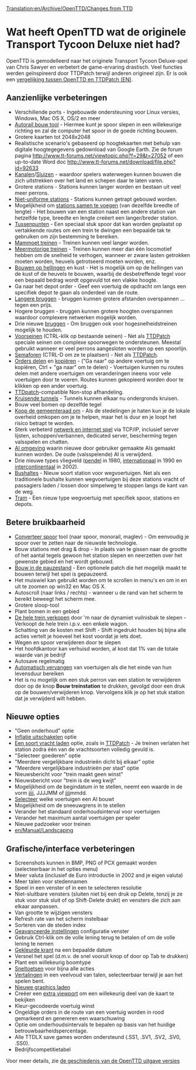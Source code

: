 [[Translation:en/Archive/OpenTTD/Changes from TTD]]

=Wat heeft OpenTTD wat de originele Transport Tycoon Deluxe niet had?=

OpenTTD is gemodelleerd naar het originele Transport Tycoon Deluxe-spel van Chris Sawyer en verbetert de game-ervaring drastisch. Veel functies werden geïnspireerd door TTDPatch terwijl anderen origineel zijn. Er is ook een [[en/Archive/OpenTTD/Comparison of OpenTTD and TTDPatch features|vergelijking tussen OpenTTD en TTDPatch (EN)]].

==Aanzienlijke verbeteringen==

* Verschillende ports - Ingebouwde ondersteuning voor Linux versies, Windows, Mac OS X, OS/2 en meer
* [[nl/Archive/Manual/Autorail|Autorail bouw tool]] - Hiermee kunt je spoor slepen in een willekeurige richting en zal de computer het spoor in de goede richting bouwen.
* Grotere kaarten tot 2048x2048 
* Realistische scenario's gebaseerd op hoogtekaarten met behulp van digitale hoogtegegevens gedownload van Google Earth. Zie de forum pagina http://www.tt-forums.net/viewtopic.php?f=29&t=27052 of een up-to-date Word doc http://www.tt-forums.net/download/file.php?id=92633 
* [[nl/Kanalen|Kanalen]]/[[nl/Sluizen|Sluizen]] - waardoor spelers waterwegen kunnen bouwen die zich uitstrekken over het land en schepen daar te laten varen.
* Grotere stations - Stations kunnen langer worden en bestaan uit veel meer perrons. 
* [[nl/Archive/Manual/Settings/Niet-uniforme stations|Niet-uniforme stations]] - Stations kunnen getrapt gebouwd worden.
* Mogelijkheid om [[nl/Stations samenvoegen|stations samen te voegen]] (van dezelfde breedte of lengte) - Het bouwen van een station naast een andere station van hetzelfde type, breedte en lengte creëert een langer/breder station.
* [[nl/Tussenpunten|Tussenpunten]] - Een speciaal stuk spoor dat kan worden geplaatst op vertakkende routes om een trein te dwingen een bepaalde tak te gebruiken om zijn bestemming te bereiken.
* [[nl/Mammoet treinen|Mammoet treinen]] - Treinen kunnen veel langer worden.
* [[nl/Meermotorige treinen|Meermotorige treinen]] - Treinen kunnen meer dan één locomotief hebben om de snelheid te verhogen, wanneer er zware lasten getrokken moeten worden, heuvels getrotseerd moeten worden, enz.
* [[nl/Archive/Manual/Settings/Bouwen op hellingen|Bouwen op hellingen]] en kust - Het is mogelijk om op de hellingen van de kust of de heuvels te bouwen, waarbij de desbetreffende tegel voor een bepaald bedrag wordt opgevuld tot een vlakke hoogte.
* Ga naar het depot order - Geef een voertuig de opdracht om langs een specifiek depot te gaan als onderdeel van de route.
* [[nl/Langere bruggen|Langere bruggen]] - bruggen kunnen grotere afstanden overspannen ... tegen een prijs.
* Hogere bruggen - bruggen kunnen grotere hoogten overspannen waardoor complexere netwerken mogelijk worden.
* Drie nieuwe [[nl/Manual/Bruggen|bruggen]] - Om bruggen ook voor hogesnelheidstreinen mogelijk te houden.
* [[nl/Voorseinen|Voorseinen]] (CTRL-klik op bestaande seinen) - Net als [http://www.ttdpatch.net/ TTDPatch] speciale seinen om complexe spoorwegen te ondersteunen. Meestal gebruikt wanneer er veel perrons aangesloten worden op een spoorlijn.
* [[nl/Semaforen|Semaforen]] (CTRL-D om ze te plaatsen) - Net als [http://www.ttdpatch.net/ TTDPatch].
* [[nl/Gedeelde orders|Orders delen]] en [[en/Orders kopiëren|kopiëren]] - ("Ga naar" op andere voertuig om te kopiëren, Ctrl + "ga naar" om te delen) - Voertuigen kunnen nu routes delen met andere voertuigen om veranderingen ineens voor vele voertuigen door te voeren. Routes kunnen gekopieerd worden door te klikken op een ander voertuig.
* [http://www.ttdpatch.net/ TTDpatch]-compatible Non-stop afhandeling.
* [[nl/Kruisende tunnels|Kruisende tunnels]] - Tunnels kunnen elkaar nu ondergronds kruisen.
* Bouw veel bomen op dezelfde tegel
* [[nl/Gemeenteraad omkopen|Koop de gemeenteraad om]] - Als de stedelingen je haten kun je de lokale overheid omkopen om je te helpen, maar het is duur en je loopt het risico betrapt te worden.
* Sterk verbeterd [[nl/Netwerk GUI|netwerk en internet spel]] via TCP/IP, inclusief server lijsten, schoppen/verbannen, dedicated server, bescherming tegen valsspelen en chatten.
* [[nl/AI/Hoofdpagina|AI omgeving]] waarin nieuwe door gebruiker gemaakte AIs gemaakt kunnen worden. De oude (valsspelende) AI is verwijderd.
* Drie nieuwe types vliegveld ([[en/Pendel vliegveld/pendel|pendel]] in 1980, [[nl/Internationaal vliegveld|internationaal]] in 1990 en [[en/Intercontinentaal vliegveld|intercontinentaal]] in 2002).
* [[nl/Bushaltes|Bushaltes]] - Nieuw soort station voor wegvoertuigen. Net als een traditionele bushalte kunnen wegvoertuigen bij deze stations vracht of passagiers laden / lossen door simpelweg te stoppen langs de kant van de weg. 
* [[nl/Tram|Tram]] - Een nieuw type wegvoertuig met specifiek spoor, stations en depots.

==Betere bruikbaarheid==

* [[en/Converteer spoor|Converteer spoor]] tool (naar spoor, monorail, maglev) - Om eenvoudig je spoor over te zetten naar de nieuwste technologie.
* Bouw stations met drag & drop - In plaats van te gissen naar de grootte of het aantal tegels gewoon het station slepen en neerzetten over het gewenste gebied en het wordt gebouwd. 
* [[nl/Bouwen in de pauzestand|Bouw in de pauzestand]] - Een optionele patch die het mogelijk maakt te bouwen terwijl het spel is gepauzeerd.
* Het muiswiel kan gebruikt worden om te scrollen in menu's en om in en uit te zoomen op win32 en Mac OS X.
* Autoscroll (naar links / rechts) - wanneer u de rand van het scherm te bereikt beweegt het scherm mee.
* Grotere sloop-tool
* Plant bomen in een gebied
* [[nl/Hele trein verkopen|De hele trein verkopen]] door 'm naar de dynamiet vuilnisbak te slepen - Verkoopt de hele trein i.p.v. een enkele wagon.
* Schatting van de kosten met Shift - Shift ingedrukt houden bij bijna alle acties vertelt je hoeveel het kost voordat je iets doet.
* Wegen en spoor verwijderen door te slepen
* Het hoofdkantoor kan verhuisd worden, al kost dat 1% van de totale waarde van je bedrijf
* Autosave regelmatig
* [[nl/Automatisch vervangen|Automatisch vervangen]] van voertuigen als die het einde van hun levensduur bereiken
* Het is nu mogelijk om een stuk perron van een station te verwijderen door op de knop '''Bouw treinstation''' te drukken, gevolgd door een druk op de bouwen/verwijderen knop. Vervolgens klik je op het stuk station dat je verwijderd wilt hebben.

==Nieuwe opties==

* "Geen onderhoud" optie
* [[nl/Inflation uitschakelen|Inflatie uitschakelen]] optie
* [[nl/Een soort vracht laden|Een soort vracht laden]] optie, zoals in [http://www.ttdpatch.net/ TTDPatch] - Je treinen verlaten het station zodra één van de vrachtsoorten volledig gevuld is.
* "Selecteer goederen" optie
* "Meerdere vergelijkbare industrieën dicht bij elkaar" optie
* "Meerdere vergelijkbare industrieën per stad" optie
* Nieuwsbericht voor "trein maakt geen winst"
* Nieuwsbericht voor "trein is de weg kwijt"
* Mogelijkheid om de begindatum in te stellen, neemt een waarde in de vorm jjjj, JJJJMM of jjjjmmdd.
* [[nl/Voertuigsoorten uitschakelen voor AI|Selecteer]] welke voertuigen een AI bouwt
* Mogelijkheid om de sneeuwgrens in te stellen
* Verander het standaard onderhoudsinterval voor voertuigen
* Verander het maximum aantal voertuigen per speler
* Nieuwe padzoeker voor treinen
* [[en/Manual/Landscaping]]

==Grafische/interface verbeteringen==

* Screenshots kunnen in BMP, PNG of PCX gemaakt worden (selecteerbaar in het opties menu)
* Meer valuta (inclusief de Euro introductie in 2002 and je eigen valuta)
* Meer talen voor stedennamen
* Speel in een venster of in een te selecteren resolutie
* Niet-sluitbare vensters (sluiten niet bij een druk op Delete, tenzij je ze stuk voor stuk sluit of op Shift-Delete drukt) en vensters die zich aan elkaar aanpassen.
* Van grootte te wijzigen vensters
* Refresh rate van het scherm instelbaar
* Sorteren van de steden index
* [[nl/Archive/Manual/Settings/Geavanceerde instellingen|Geavanceerde instellingen]] configuratie venster
* Gebruik Ctrl-klik om de volle lening terug te betalen of om de volle lening te nemen
* [[nl/Gekleurde krant|Gekleurde krant]] na een bepaalde datum
* Versnel het spel (d.m.v. de snel vooruit knop of door op Tab te drukken)
* Plant een willekeurig boomtype
* [[nl/Manual/Sneltoetsen|Sneltoetsen]] voor bijna alle acties
* [[nl/Internationalisatie|Vertalingen]] in een veelvoud van talen, selecteerbaar terwijl je aan het spelen bent.
* [[nl/Newgrf|Nieuwe graphics laden]]
* Creëer een [[nl/Extra Viewport|extra viewport]] om een willekeurig deel van de kaart te bekijken
* Kleur-gecodeerde voertuig winst
* Ongeldige orders in de route van een voertuig worden in rood gemarkeerd en genereren een waarschuwing
* Optie om onderhoudsintervals te bepalen op basis van het huidige betrouwbaarheidspercentage.
* Alle TTDLX save games worden ondersteund (.SS1, .SV1, .SV2, .SV0, .SS0). 
* Bedrijfscompetitietabel

Voor meer details, zie [[nl/OpenTTD Release Historie|de geschiedenis van de OpenTTD uitgave versies]]
